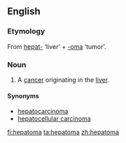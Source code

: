 ==English==

===Etymology===
From [[hepat-]] ‘liver’ + [[-oma]] ‘tumor’.

===Noun===
{{en-noun|pl2=hepatomata}}

# A [[cancer]] originating in the [[liver]].

====Synonyms====
* [[hepatocarcinoma]]
* [[hepatocellular carcinoma]]

[[fi:hepatoma]]
[[ta:hepatoma]]
[[zh:hepatoma]]